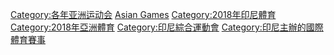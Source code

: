 {{catmain|2018年亞洲運動會}}

[[Category:各年亚洲运动会|Category:各年亚洲运动会]]
[[Category:2018年綜合運動會|Asian Games]]
[[Category:2018年印尼體育|Category:2018年印尼體育]]
[[Category:2018年亞洲體育|Category:2018年亞洲體育]]
[[Category:印尼綜合運動會|Category:印尼綜合運動會]]
[[Category:印尼主辦的國際體育賽事|Category:印尼主辦的國際體育賽事]]